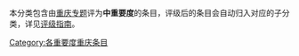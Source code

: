 本分类包含由[[Wikipedia:重庆专题|重庆专题]]评为'''中重要度'''的条目，评级后的条目会自动归入对应的子分类，详见[[Wikipedia:重庆专题/评级|评级指南]]。

{{cat importance|topic=重庆|sort=重庆|importance=中}}

{{CategoryTOC}}
[[Category:各重要度重庆条目|Category:各重要度重庆条目]]